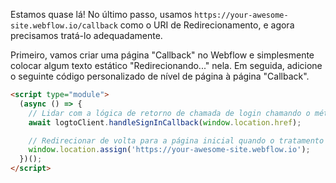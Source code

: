Estamos quase lá! No último passo, usamos `https://your-awesome-site.webflow.io/callback` como o URI de Redirecionamento, e agora precisamos tratá-lo adequadamente.

Primeiro, vamos criar uma página "Callback" no Webflow e simplesmente colocar algum texto estático "Redirecionando..." nela. Em seguida, adicione o seguinte código personalizado de nível de página à página "Callback".

```html
<script type="module">
  (async () => {
    // Lidar com a lógica de retorno de chamada de login chamando o método do SDK
    await logtoClient.handleSignInCallback(window.location.href);

    // Redirecionar de volta para a página inicial quando o tratamento estiver concluído
    window.location.assign('https://your-awesome-site.webflow.io');
  })();
</script>
```
